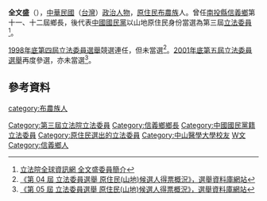 {{Infobox AM
| name                = 全文盛<br/><small>Chuan Wen-Sheng</small>
| image               = [[File:全委員文盛_(第三屆).jpg|235px]]
| order2= {{ROC}}第3屆[[立法委員|立法委員]]
| term_start2= 1996年2月1日
| term_end2= 1999年1月31日
| constituency2=   山地原住民選舉區
| sex                 = 男
| birth_date          = {{Birth date and age|1958|11|23}}
| birth_place         = {{TWN}}[[南投縣|南投縣]][[信義鄉_(台灣)|信義鄉]] 
| native place =
| death_date          =
| death_place         =
| nationality         = {{ROC}}
| party               = {{Kmt}}
| spouse              =
| alma_mater          = 
| children           =
}}
{{Infobox EPW
| educate = 
*中山醫學院醫事技術科畢業
| past = 
*南投縣信義鄉衛生所檢驗員
*南投縣信義鄉第十一、十二屆鄉長
*中華台灣原住民文化藝術協會理事長
*中華民國理保生活協進會理事長
*第三屆立法委員
*第一屆台灣省省諮議會議員
*台灣省南投縣信義鄉部落會議主席
*醫檢師
*立法院（第3屆）委員<br><span style="color: blue;">（1996年2月1日-1999年1月31日）</span>
}}
'''全文盛'''（{{bd|1959年|7月13日|catIdx=C全}}），[[中華民國|中華民國]]（[[台灣|台灣]]）[[政治人物|政治人物]]，[[原住民|原住民]][[布農族|布農族]]人。曾任[[南投縣|南投縣]][[信義鄉_(臺灣)|信義鄉]]第十一、十二屆鄉長，後代表[[中國國民黨|中國國民黨]]以山地原住民身份當選為第三屆[[立法委員|立法委員]]<ref>[http://www.ly.gov.tw/ly/01_introduce/0103_leg/leg_main/leg_ver01_01.jsp?ItemNO=01030100&lgno=00013&stage=3 立法院全球資訊網 全文盛委員簡介]</ref>。

[[1998年中華民國立法委員選舉|1998年底第四屆立法委員選舉]]競選連任，但未當選<ref>[http://210.69.23.140/vote3.asp?pass1=B1998C0000000000aaa 《第 04 屆 立法委員選舉 原住民(山地)候選人得票概況》，選舉資料庫網站]{{dead link|date=2017年11月 |bot=InternetArchiveBot |fix-attempted=yes }}</ref>。[[2001年中華民國立法委員選舉|2001年底第五屆立法委員選舉]]再度參選，亦未當選<ref>[http://210.69.23.140/vote3.asp?pass1=B2001C0000000000aaa 《第 05 屆 立法委員選舉 原住民(山地)候選人得票概況》，選舉資料庫網站]{{dead link|date=2017年11月 |bot=InternetArchiveBot |fix-attempted=yes }}</ref>。

==參考資料==
{{reflist}}

{{中華民國第三屆立法委員}}

{{DEFAULTSORT:Quan全}}
[[Category:第三屆立法院立法委員|Category:第三屆立法院立法委員]]
[[Category:信義鄉鄉長|Category:信義鄉鄉長]]
[[Category:中國國民黨籍立法委員|Category:中國國民黨籍立法委員]]
[[Category:原住民選出的立法委員|Category:原住民選出的立法委員]]
[[Category:中山醫學大學校友|Category:中山醫學大學校友]]
[[Category:全姓|W文]]
[[Category:信義鄉人|Category:信義鄉人]]
[[category:布農族人|category:布農族人]]